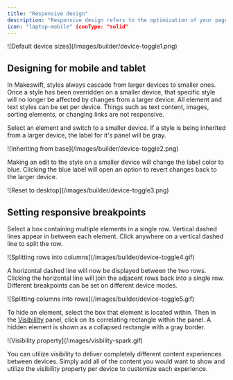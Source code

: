```yaml
---
title: "Responsive design"
description: "Responsive design refers to the optimization of your page designs for different screen sizes. You can switch device modes at the top center of the page builder browser bar to switch into that breakpoint."
icon: "laptop-mobile" iconType: "solid"
---
```


<Frame>![Default device sizes](/images/builder/device-toggle1.png)</Frame>

## Designing for mobile and tablet

In Makeswift, styles always cascade from larger devices to smaller ones. Once a style has been overridden on a smaller device, that specific style will no longer be affected by changes from a larger device. All element and text styles can be set per device. Things such as text content, images, sorting elements, or changing links are not responsive.

Select an element and switch to a smaller device. If a style is being inherited from a larger device, the label for it's panel will be gray.

<Frame>![Inheriting from base](/images/builder/device-toggle2.png)</Frame>

Making an edit to the style on a smaller device will change the label color to blue. Clicking the blue label will open an option to revert changes back to the larger device.

<Frame>![Reset to desktop](/images/builder/device-toggle3.png)</Frame>

## Setting responsive breakpoints

Select a box containing multiple elements in a single row. Vertical dashed lines appear in between each element. Click anywhere on a vertical dashed line to split the row.

<Frame>
  ![Splitting rows into columns](/images/builder/device-toggle4.gif)
</Frame>

A horizontal dashed line will now be displayed between the two rows. Clicking the horizontal line will join the adjacent rows back into a single row. Different breakpoints can be set on different device modes.

<Frame>
  ![Splitting columns into rows](/images/builder/device-toggle5.gif)
</Frame>

To hide an element, select the box that element is located within. Then in the [Visibililty](/product/component/property-controls/visibility) panel, click on its correlating rectangle within the panel. A hidden element is shown as a collapsed rectangle with a gray border.

<Frame>![Visibility property](/images/visbility-spark.gif)</Frame>

You can utilize visibility to deliver completely different content experiences between devices. Simply add all of the content you would want to show and utilize the visibility property per device to customize each experience.
